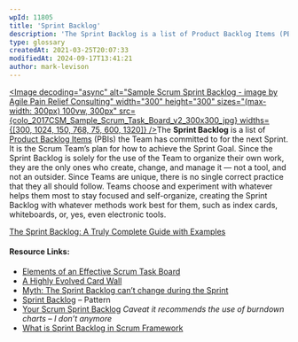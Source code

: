 ```yaml
---
wpId: 11805
title: 'Sprint Backlog'
description: 'The Sprint Backlog is a list of Product Backlog Items (PBIs) the Team has committed to for the next Sprint. It is the Scrum Team''s plan for how to achieve the Sprint Goal. Since the Sprint Backlog is solely for the use of the Team to organize their own work, they are the only ones ...'
type: glossary
createdAt: 2021-03-25T20:07:33
modifiedAt: 2024-09-17T13:41:21
author: mark-levison
---
```





[<Image decoding="async" alt="Sample Scrum Sprint Backlog - image by Agile Pain Relief Consulting" width="300" height="300" sizes="(max-width: 300px) 100vw, 300px" src={colo_2017CSM_Sample_Scrum_Task_Board_v2_300x300_jpg} widths={[300, 1024, 150, 768, 75, 600, 1320]} />](/wp-content/uploads/2021/05/2017CSM-Sample-Scrum-Task-Board-v2.jpg)The **Sprint Backlog** is a list of [Product Backlog Items](/glossary/product-backlog) (PBIs) the Team has committed to for the next Sprint. It is the Scrum Team’s plan for how to achieve the Sprint Goal. Since the Sprint Backlog is solely for the use of the Team to organize their own work, they are the only ones who create, change, and manage it — not a tool, and not an outsider. Since Teams are unique, there is no single correct practice that they all should follow. Teams choose and experiment with whatever helps them most to stay focused and self-organize, creating the Sprint Backlog with whatever methods work best for them, such as index cards, whiteboards, or, yes, even electronic tools.

[The Sprint Backlog: A Truly Complete Guide with Examples](/blog/the-humble-sprint-backlog.html)

#### Resource Links:

*   [Elements of an Effective Scrum Task Board](https://agilecomplexificationinverter.blogspot.com/2013/11/elements-of-effective-scrum-task-board.html)
*   [A Highly Evolved Card Wall](https://blog.gdinwiddie.com/2023/12/24/a-highly-evolved-card-wall/)
*   [Myth: The Sprint Backlog can’t change during the Sprint](https://medium.com/the-liberators/myth-the-sprint-backlog-cant-change-during-the-sprint-e1a10f735c67)
*   [Sprint Backlog](https://sites.google.com/a/scrumplop.org/published-patterns/value-stream/sprint-backlog) – Pattern
*   [Your Scrum Sprint Backlog](https://www.dummies.com/category/articles/project-management-34249/) _Caveat it recommends the use of burndown charts – I don’t anymore_
*   [What is Sprint Backlog in Scrum Framework](https://medium.com/agilemania/what-is-sprint-backlog-in-scrum-framework-4d4dcf245ce9)